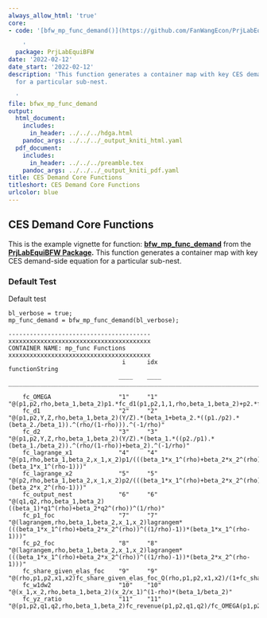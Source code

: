 ```yaml
---
always_allow_html: 'true'
core:
- code: '[bfw_mp_func_demand()](https://github.com/FanWangEcon/PrjLabEquiBFW/blob/main/PrjLabEquiBFW/func/bfw_mp_func_demand.m)

    '
  package: PrjLabEquiBFW
date: '2022-02-12'
date_start: '2022-02-12'
description: 'This function generates a container map with key CES demand-side equation
  for a particular sub-nest.

  '
file: bfwx_mp_func_demand
output:
  html_document:
    includes:
      in_header: ../../../hdga.html
    pandoc_args: ../../../_output_kniti_html.yaml
  pdf_document:
    includes:
      in_header: ../../../preamble.tex
    pandoc_args: ../../../_output_kniti_pdf.yaml
title: CES Demand Core Functions
titleshort: CES Demand Core Functions
urlcolor: blue
---
```


## CES Demand Core Functions

This is the example vignette for function:
[**bfw_mp_func_demand**](https://github.com/FanWangEcon/PrjLabEquiBFW/tree/main/PrjLabEquiBFW/func/bfw_mp_func_demand.m)
from the [**PrjLabEquiBFW
Package**](https://fanwangecon.github.io/PrjLabEquiBFW/)**.** This
function generates a container map with key CES demand-side equation for
a particular sub-nest.

### Default Test

Default test

    bl_verbose = true;
    mp_func_demand = bfw_mp_func_demand(bl_verbose);

    ----------------------------------------
    xxxxxxxxxxxxxxxxxxxxxxxxxxxxxxxxxxxxxxxx
    CONTAINER NAME: mp_func Functions
    xxxxxxxxxxxxxxxxxxxxxxxxxxxxxxxxxxxxxxxx
                                    i      idx                                                           functionString                                                      
                                   ____    ____    __________________________________________________________________________________________________________________________

        fc_OMEGA                   "1"     "1"     "@(p1,p2,rho,beta_1,beta_2)p1.*fc_d1(p1,p2,1,1,rho,beta_1,beta_2)+p2.*fc_d2(p1,p2,1,1,rho,beta_1,beta_2)"                 
        fc_d1                      "2"     "2"     "@(p1,p2,Y,Z,rho,beta_1,beta_2)(Y/Z).*(beta_1+beta_2.*((p1./p2).*(beta_2./beta_1)).^(rho/(1-rho))).^(-1/rho)"             
        fc_d2                      "3"     "3"     "@(p1,p2,Y,Z,rho,beta_1,beta_2)(Y/Z).*(beta_1.*((p2./p1).*(beta_1./beta_2)).^(rho/(1-rho))+beta_2).^(-1/rho)"             
        fc_lagrange_x1             "4"     "4"     "@(p1,rho,beta_1,beta_2,x_1,x_2)p1/(((beta_1*x_1^(rho)+beta_2*x_2^(rho))^((1/rho)-1))*(beta_1*x_1^(rho-1)))"              
        fc_lagrange_x2             "5"     "5"     "@(p2,rho,beta_1,beta_2,x_1,x_2)p2/(((beta_1*x_1^(rho)+beta_2*x_2^(rho))^((1/rho)-1))*(beta_2*x_2^(rho-1)))"              
        fc_output_nest             "6"     "6"     "@(q1,q2,rho,beta_1,beta_2)((beta_1)*q1^(rho)+beta_2*q2^(rho))^(1/rho)"                                                   
        fc_p1_foc                  "7"     "7"     "@(lagrangem,rho,beta_1,beta_2,x_1,x_2)lagrangem*(((beta_1*x_1^(rho)+beta_2*x_2^(rho))^((1/rho)-1))*(beta_1*x_1^(rho-1)))"
        fc_p2_foc                  "8"     "8"     "@(lagrangem,rho,beta_1,beta_2,x_1,x_2)lagrangem*(((beta_1*x_1^(rho)+beta_2*x_2^(rho))^((1/rho)-1))*(beta_2*x_2^(rho-1)))"
        fc_share_given_elas_foc    "9"     "9"     "@(rho,p1,p2,x1,x2)fc_share_given_elas_foc_Q(rho,p1,p2,x1,x2)/(1+fc_share_given_elas_foc_Q(rho,p1,p2,x1,x2))"             
        fc_w1dw2                   "10"    "10"    "@(x_1,x_2,rho,beta_1,beta_2)(x_2/x_1)^(1-rho)*(beta_1/beta_2)"                                                           
        fc_yz_ratio                "11"    "11"    "@(p1,p2,q1,q2,rho,beta_1,beta_2)fc_revenue(p1,p2,q1,q2)/fc_OMEGA(p1,p2,rho,beta_1,beta_2)"                               
